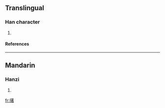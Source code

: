 ==Translingual==
===Han character===
{{Han char|rn=64|rad=手|as=12|sn=15|four=|canj=手廿十日 (QTJA)}}
# {{defn|Han|sort=手12}}
====References====
{{Han ref|kx=0458.040|dkj=12795|dj=0806.210|hdz=31966.110|uh=64C6|ud=25798}}

----
==Mandarin==
===Hanzi===
{{cmn-hanzi|pin=[[zhuó]] (zhuo2)|wg=cho<sup>2</sup>}}
# {{defn|Mandarin}}

[[fr:擆]]
